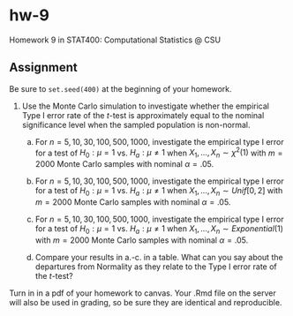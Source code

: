 # hw-9

Homework 9 in STAT400: Computational Statistics @ CSU

## Assignment

Be sure to `set.seed(400)` at the beginning of your homework.

1. Use the Monte Carlo simulation to investigate whether the empirical Type I error rate of the $t$-test is approximately equal to the nominal significance level when the sampled population is non-normal.

    a. For $n = 5, 10, 30, 100, 500, 1000$, investigate the empirical type I error for a test of $H_0: \mu = 1$ vs. $H_a: \mu \not= 1$ when $X_1, \dots, X_n \sim \chi^2(1)$ with $m = 2000$ Monte Carlo samples with nominal $\alpha = .05$.
    
    b. For $n = 5, 10, 30, 100, 500, 1000$, investigate the empirical type I error for a test of $H_0: \mu = 1$ vs. $H_a: \mu \not= 1$ when $X_1, \dots, X_n \sim Unif[0, 2]$ with $m = 2000$ Monte Carlo samples with nominal $\alpha = .05$.
    
    c. For $n = 5, 10, 30, 100, 500, 1000$, investigate the empirical type I error for a test of $H_0: \mu = 1$ vs. $H_a: \mu \not= 1$ when $X_1, \dots, X_n \sim Exponential(1)$ with $m = 2000$ Monte Carlo samples with nominal $\alpha = .05$.
    
    d. Compare your results in a.-c. in a table. What can you say about the departures from Normality as they relate to the Type I error rate of the $t$-test?


Turn in in a pdf of your homework to canvas. Your .Rmd file on the server will also be used in grading, so be sure they are identical and reproducible.

